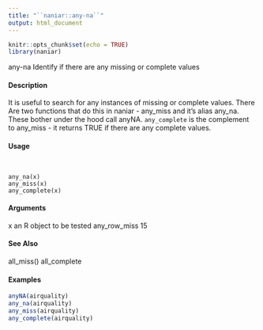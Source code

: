 ```yaml
---
title: "``naniar::any-na``"
output: html_document
---
```


```r
knitr::opts_chunk$set(echo = TRUE)
library(naniar)
```
any-na Identify if there are any missing or complete values

####  Description 

It is useful to search for any instances of missing or complete values. There Are two functions that do this in naniar - any_miss and it's alias any_na. These bother under the hood call anyNA.
``any_complete`` is the complement to any_miss - it returns TRUE if there are any complete values.

####  Usage 
<pre><code>

any_na(x)
any_miss(x)
any_complete(x)
</code></pre>
#### Arguments 

x an R object to be tested
any_row_miss 15

#### See Also 

all_miss() all_complete

#### Examples 
```r

anyNA(airquality)
any_na(airquality)
any_miss(airquality)
any_complete(airquality)
```
